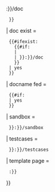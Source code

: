 {{documentation/end box
| preload = {{{preload|}}}   <!--Allow custom preloads-->
| content = {{{content|}}}
| link box = {{{link box|}}}   <!--So "link box=off" works-->

| docpage = 
  {{#if: {{{1|}}}
  | {{{1|}}}
  | {{{docspace|{{NAMESPACE}}}}}:{{{template page|{{PAGENAME}}}}}/doc
  }}
| doc exist = 
  {{#ifexist: 
    {{#if: {{{1|}}}
    | {{{1|}}}   <!--Other docname fed-->
    | {{{docspace|{{NAMESPACE}}}}}:{{{template page|{{PAGENAME}}}}}/doc
    }}
  | yes
  }}
| docname fed =
  {{#if: {{{1|}}}
  | yes
  }}

| sandbox = 
  {{{docspace|{{NAMESPACE}}}}}:{{{template page|{{PAGENAME}}}}}/sandbox
| testcases = 
  {{{docspace|{{NAMESPACE}}}}}:{{{template page|{{PAGENAME}}}}}/testcases

| template page = 
  {{NAMESPACE}}:{{{template page|{{PAGENAME}}}}}

}}<noinclude>

{{pp-template}}
<!-- Add categories and interwikis to the /doc subpage, not here! -->
</noinclude>
